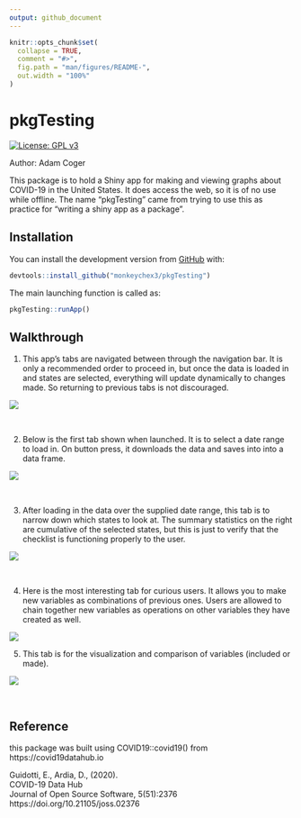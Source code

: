 ```yaml
---
output: github_document
---
```


<!-- README.md is generated from README.Rmd. Please edit that file -->

```r
knitr::opts_chunk$set(
  collapse = TRUE,
  comment = "#>",
  fig.path = "man/figures/README-",
  out.width = "100%"
)
```

# pkgTesting

<!-- badges: start -->
[![License: GPL v3](https://img.shields.io/badge/License-GPLv3-blue.svg)](https://www.gnu.org/licenses/gpl-3.0)
<!-- badges: end -->


Author: Adam Coger

This package is to hold a Shiny app for making and viewing graphs about
COVID-19 in the United States. It does access the web, so it is of no use 
while offline. The name "pkgTesting" came from trying to use this as 
practice for "writing a shiny app as a package".

## Installation

You can install the development version from [GitHub](https://github.com/) with:

``` r
devtools::install_github("monkeychex3/pkgTesting")
```

The main launching function is called as:

``` r
pkgTesting::runApp()
```

## Walkthrough

1. This app's tabs are navigated between through the navigation bar. It is only
 a recommended order to proceed in, but once the data is loaded in and states
 are selected, everything will update dynamically to changes made. So returning
 to previous tabs is not discouraged.

![](navExample.jpg)

<br>

2. Below is the first tab shown when launched. It is to select a date range
 to load in. On button press, it downloads the data and saves into into a 
 data frame.

![](datesExample.jpg)

<br>

3. After loading in the data over the supplied date range, this tab is to narrow
 down which states to look at. The summary statistics on the right are 
 cumulative of the selected states, but this is just to verify that the 
 checklist is functioning properly to the user.

![](statesExample.jpg)

<br>

4. Here is the most interesting tab for curious users. It allows you to make new
 variables as combinations of previous ones. Users are allowed to chain
 together new variables as operations on other variables they have created
 as well.

![](editExample.jpg)
<br>

5. This tab is for the visualization and comparison of variables (included or
 made).

![](graphExample.jpg)

<br>

## Reference

this package was built using COVID19::covid19() from https://covid19datahub.io

Guidotti, E., Ardia, D., (2020).<br>
COVID-19 Data Hub<br>
Journal of Open Source Software, 5(51):2376<br>
https://doi.org/10.21105/joss.02376

